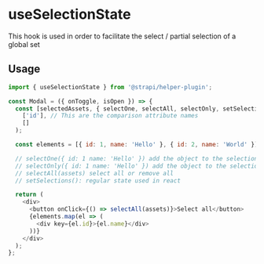 <!--- useLockScroll.stories.mdx --->


<Meta title="hooks/useSelectionState" />

# useSelectionState

This hook is used in order to facilitate the select / partial selection of a global set

## Usage

```js
import { useSelectionState } from '@strapi/helper-plugin';

const Modal = ({ onToggle, isOpen }) => {
  const [selectedAssets, { selectOne, selectAll, selectOnly, setSelections }] = useSelectionState(
    ['id'], // This are the comparison attribute names
    []
  );

  const elements = [{ id: 1, name: 'Hello' }, { id: 2, name: 'World' }];

  // selectOne({ id: 1 name: 'Hello' }) add the object to the selection list
  // selectOnly({ id: 1 name: 'Hello' }) add the object to the selection list and remove every others in the list
  // selectAll(assets) select all or remove all
  // setSelections(): regular state used in react

  return (
    <div>
      <button onClick={() => selectAll(assets)}>Select all</button>
      {elements.map(el => (
        <div key={el.id}>{el.name}</div>
      ))}
    </div>
  );
};
```
